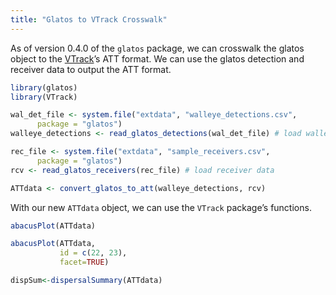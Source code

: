 ```yaml
---
title: "Glatos to VTrack Crosswalk"
---
```


As of version 0.4.0 of the `glatos` package, we can crosswalk the glatos object to the [VTrack](https://github.com/RossDwyer/VTrack)'s ATT format. We can use the glatos detection and receiver data to output the ATT format.


```r
library(glatos)
library(VTrack)

wal_det_file <- system.file("extdata", "walleye_detections.csv",
      package = "glatos")
walleye_detections <- read_glatos_detections(wal_det_file) # load walleye data

rec_file <- system.file("extdata", "sample_receivers.csv",
      package = "glatos")
rcv <- read_glatos_receivers(rec_file) # load receiver data

ATTdata <- convert_glatos_to_att(walleye_detections, rcv)

```

With our new `ATTdata` object, we can use the `VTrack` package's functions.


```r
abacusPlot(ATTdata)
```

```r
abacusPlot(ATTdata, 
           id = c(22, 23),
           facet=TRUE)
```

```r
dispSum<-dispersalSummary(ATTdata)
```
